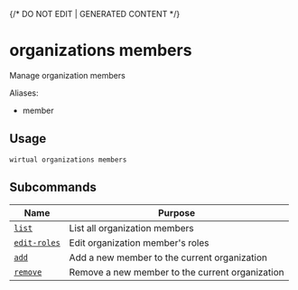 {/* DO NOT EDIT | GENERATED CONTENT */}

# organizations members

Manage organization members

Aliases:

- member

## Usage

```console
wirtual organizations members
```

## Subcommands

| Name                                                             | Purpose                                         |
| ---------------------------------------------------------------- | ----------------------------------------------- |
| [<code>list</code>](./organizations_members_list.md)             | List all organization members                   |
| [<code>edit-roles</code>](./organizations_members_edit-roles.md) | Edit organization member's roles                |
| [<code>add</code>](./organizations_members_add.md)               | Add a new member to the current organization    |
| [<code>remove</code>](./organizations_members_remove.md)         | Remove a new member to the current organization |
